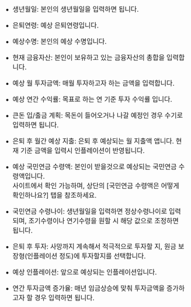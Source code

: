 <br>

<font size="4">

- 생년월일: 본인의 생년월일을 입력하면 됩니다.

- 은퇴연령: 예상 은퇴연령입니다. 

- 예상수명: 본인의 예상 수명입니다.

- 현재 금융자산: 본인이 보유하고 있는 금융자산의 총합을 입력합니다.

- 예상 월 투자금액: 매월 투자하고자 하는 금액을 입력합니다.

- 예상 연간 수익률: 목표로 하는 연 기준 투자 수익률 입니다.

- 큰돈 입/출금 계획: 목돈이 들어오거나 나갈 예정인 경우 수기로 입력하면 됩니다.

- 은퇴 후 월간 예상 지출: 은퇴 후 예상되는 월 지출액 앱니다. 현재 기준 금액을 입력시 인플레이션이 반영됩니다.

- 예상 국민연금 수령액: 본인이 받을것으로 예상되는 국민연금 수령액입니다. <br> 사이트에서 확인 가능하며, 상단의 [국민연금 수령액은 어떻게 확인하나요?] 탭을 참조하세요.

- 국민연금 수령나이: 생년월일을 입력하면 정상수령나이로 입력되며, 조기수령이나 연기수령을 원할 시 해당 값으로 조정하면 됩니다.

- 은퇴 후 투자: 사망까지 계속해서 적극적으로 투자할 지, 원금 보장형(인플레이션 정도)에 투자할지를 선택합니다.

- 예상 인플레이션: 앞으로 예상되는 인플레이션입니다.

- 연간 투자금액 증가율: 매년 임금상승에 맞춰 투자금액을 증가하고자 할 경우 입력하면 됩니다.

</font>